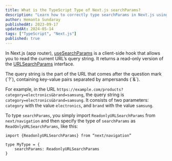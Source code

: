 ```yaml
---
title: What is the TypeScript Type of Next.js searchParams?
description: "Learn how to correctly type searchParams in Next.js using TypeScript."
author: Hemanta Sundaray
publishedAt: 2023-09-17
updatedAt: 2024-05-14
tags: ["TypeScript", "Next.js"]
published: true
---
```



<BlogPostLayout frontmatter={frontmatter}>

In Next.js (app router), [useSearchParams](https://nextjs.org/docs/app/api-reference/functions/use-search-params) is a client-side hook that allows you to read the current URL’s query string. It returns a read-only version of the [URLSearchParams](https://developer.mozilla.org/en-US/docs/Web/API/URLSearchParams) interface.

<Note title="Note">
  The query string is the part of the URL that comes after the question mark
  (`?`), containing key-value pairs separated by ampersands (`&`).

For example, in the URL `https://example.com/products?category=electronics&brand=samsung`, the query string is `category=electronics&brand=samsung`. It consists of two parameters: `category` with the value `electronics`, and `brand` with the value `samsung`.

</Note>

To type `searchParams`, you simply import `ReadonlyURLSearchParams` from `next/navigation` and then specify the type of `searchParams` as `ReadOnlyURLSearchParams`, like this:

```tsx
import {ReadonlyURLSearchParams} from “next/navigation”

type MyType = {
	searchParams: ReadonlyURLSearchParams
}
```

</BlogPostLayout>
